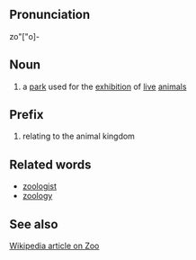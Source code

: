 ==Pronunciation==
zo"["o]-

==Noun==
# a [[park]] used for the [[exhibition]] of [[live]] [[animal]]s

==Prefix==
# relating to the animal kingdom

==Related words==
* [[zoologist]]
* [[zoology]]

==See also==
[http://en.wikipedia.org/wiki/Zoo Wikipedia article on Zoo]